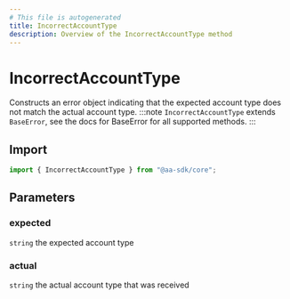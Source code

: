```yaml
---
# This file is autogenerated
title: IncorrectAccountType
description: Overview of the IncorrectAccountType method
---
```


# IncorrectAccountType

Constructs an error object indicating that the expected account type does not match the actual account type.
:::note
`IncorrectAccountType` extends `BaseError`, see the docs for BaseError for all supported methods.
:::

## Import

```ts
import { IncorrectAccountType } from "@aa-sdk/core";
```

## Parameters

### expected

`string`
the expected account type

### actual

`string`
the actual account type that was received
